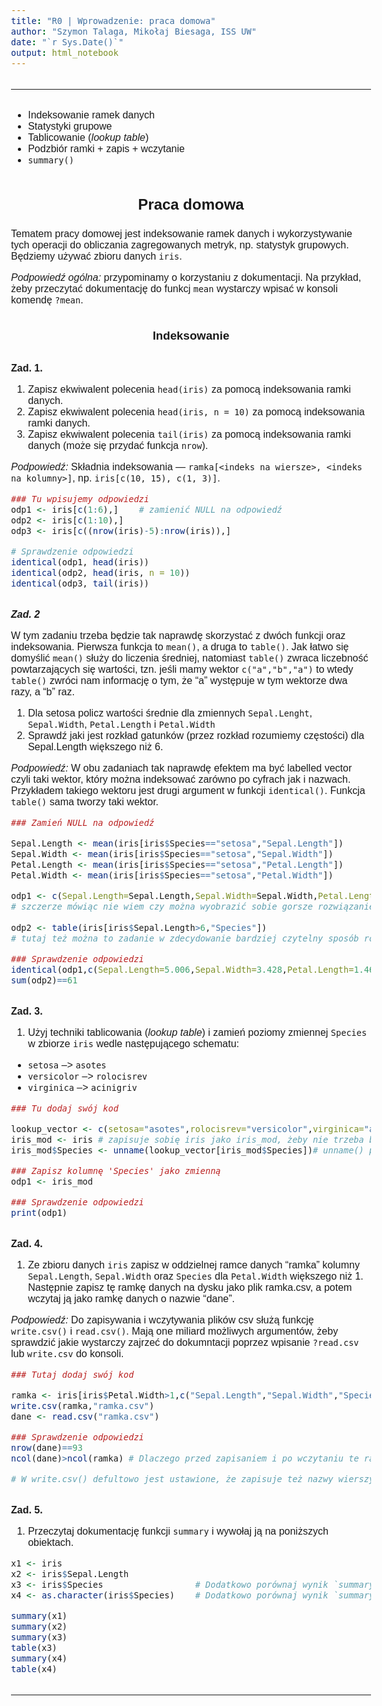 ```yaml
---
title: "R0 | Wprowadzenie: praca domowa"
author: "Szymon Talaga, Mikołaj Biesaga, ISS UW"
date: "`r Sys.Date()`"
output: html_notebook
---
```


<hr>

* Indeksowanie ramek danych
* Statystyki grupowe
* Tablicowanie (*lookup table*)
* Podzbiór ramki + zapis + wczytanie
* `summary()`

## Praca domowa

Tematem pracy domowej jest indeksowanie ramek danych i wykorzystywanie tych operacji do obliczania zagregowanych metryk, np. statystyk grupowych. Będziemy używać zbioru danych `iris`.

*Podpowiedź ogólna:* przypominamy o korzystaniu z dokumentacji. Na przykład, żeby przeczytać dokumentację do funkcj `mean` wystarczy wpisać w konsoli komendę `?mean`.

### Indeksowanie

#### Zad. 1.

1. Zapisz ekwiwalent polecenia `head(iris)` za pomocą indeksowania ramki danych.
2. Zapisz ekwiwalent polecenia `head(iris, n = 10)` za pomocą indeksowania ramki danych.
3. Zapisz ekwiwalent polecenia `tail(iris)` za pomocą indeksowania ramki danych (może się przydać funkcja `nrow`).

*Podpowiedź:* Składnia indeksowania --- `ramka[<indeks na wiersze>, <indeks na kolumny>]`, np. `iris[c(10, 15), c(1, 3)]`.

```r
### Tu wpisujemy odpowiedzi
odp1 <- iris[c(1:6),]    # zamienić NULL na odpowiedź
odp2 <- iris[c(1:10),]
odp3 <- iris[c((nrow(iris)-5):nrow(iris)),]

# Sprawdzenie odpowiedzi
identical(odp1, head(iris))
identical(odp2, head(iris, n = 10))
identical(odp3, tail(iris))
```
##### Zad. 2

W tym zadaniu trzeba będzie tak naprawdę skorzystać z dwóch funkcji oraz indeksowania. Pierwsza funkcja to `mean()`, a druga to `table()`. Jak łatwo się domyślić `mean()` służy do liczenia średniej, natomiast `table()` zwraca liczebność powtarzających się wartości, tzn. jeśli mamy wektor `c("a","b","a")` to wtedy `table()` zwróci nam informację o tym, że "a" występuje w tym wektorze dwa razy, a "b" raz.

1. Dla setosa policz wartości średnie dla zmiennych `Sepal.Lenght`, `Sepal.Width`, `Petal.Length` i `Petal.Width`
2. Sprawdź jaki jest rozkład gatunków (przez rozkład rozumiemy częstości) dla Sepal.Length większego niż 6.

*Podpowiedź:* W obu zadaniach tak naprawdę efektem ma być labelled vector czyli taki wektor, który można indeksować zarówno po cyfrach jak i nazwach. Przykładem takiego wektoru jest drugi argument w funkcji `identical()`. Funkcja `table()` sama tworzy taki wektor.

```r
### Zamień NULL na odpowiedź

Sepal.Length <- mean(iris[iris$Species=="setosa","Sepal.Length"])
Sepal.Width <- mean(iris[iris$Species=="setosa","Sepal.Width"])
Petal.Length <- mean(iris[iris$Species=="setosa","Petal.Length"])
Petal.Width <- mean(iris[iris$Species=="setosa","Petal.Width"])

odp1 <- c(Sepal.Length=Sepal.Length,Sepal.Width=Sepal.Width,Petal.Length=Petal.Length,Petal.Width=Petal.Width)
# szczerze mówiąc nie wiem czy można wyobrazić sobie gorsze rozwiązanie tego zadania, tzn. gorsze by było tylko gdyby zamiast stworzyć oddzielne zmienne wcisnąć wszystko do jednego wektora. Dużo łatwiej rozwiązać to zadanie można za pomocą czy to funkcji apply() czy to przetwarzania potokowego.
  
odp2 <- table(iris[iris$Sepal.Length>6,"Species"])
# tutaj też można to zadanie w zdecydowanie bardziej czytelny sposób rozwiązać

### Sprawdzenie odpowiedzi
identical(odp1,c(Sepal.Length=5.006,Sepal.Width=3.428,Petal.Length=1.462,Petal.Width=0.246))
sum(odp2)==61 
```


#### Zad. 3. 

1. Użyj techniki tablicowania (*lookup table*) i zamień poziomy zmiennej `Species` w zbiorze `iris` wedle następującego schematu:
  * `setosa` --> `asotes`
  * `versicolor` --> `rolocisrev`
  * `virginica` --> `acinigriv`
  
```r
### Tu dodaj swój kod

lookup_vector <- c(setosa="asotes",rolocisrev="versicolor",virginica="acinigriv")
iris_mod <- iris # zapisuje sobię iris jako iris_mod, żeby nie trzeba było jeszcze raz wczytywać iris. Jeśli zmienimy na oryginalnym zbiorze iris, to przed następnym zadaniem będziemy musieli wykonać funkcję data(iris), która wczyta nam jeszcze raz oryginalny zbiór danych
iris_mod$Species <- unname(lookup_vector[iris_mod$Species])# unname() pełni tutaj funkcję tylko kosmetyczną

### Zapisz kolumnę 'Species' jako zmienną 
odp1 <- iris_mod

### Sprawdzenie odpowiedzi
print(odp1)
```

#### Zad. 4.

1. Ze zbioru danych `iris` zapisz w oddzielnej ramce danych "ramka" kolumny `Sepal.Length`, `Sepal.Width` oraz `Species` dla `Petal.Width` większego niż 1. Następnie zapisz tę ramkę danych na dysku jako plik ramka.csv, a potem wczytaj ją jako ramkę danych o nazwie "dane".

*Podpowiedź:* Do zapisywania i wczytywania plików csv służą funkcję `write.csv()` i `read.csv()`. Mają one miliard możliwych argumentów, żeby sprawdzić jakie wystarczy zajrzeć do dokumntacji poprzez wpisanie `?read.csv` lub `write.csv` do konsoli.

```r
### Tutaj dodaj swój kod

ramka <- iris[iris$Petal.Width>1,c("Sepal.Length","Sepal.Width","Species")]
write.csv(ramka,"ramka.csv")
dane <- read.csv("ramka.csv")

### Sprawdzenie odpowiedzi
nrow(dane)==93
ncol(dane)>ncol(ramka) # Dlaczego przed zapisaniem i po wczytaniu te ramki danych mają różną liczbę kolumn? Jak można rozwiązać ten problem?

# W write.csv() defultowo jest ustawione, że zapisuje też nazwy wierszy. Można to zmienić podając jako argument tej funkcji row.names=FALSE
```

#### Zad. 5.

1. Przeczytaj dokumentację funkcji `summary` i wywołaj ją na poniższych obiektach.

```r
x1 <- iris
x2 <- iris$Sepal.Length
x3 <- iris$Species					# Dodatkowo porównaj wynik `summary` z wynikiem `table`
x4 <- as.character(iris$Species)	# Dodatkowo porównaj wynik `summary` z wynikiem `table`

summary(x1)
summary(x2)
summary(x3)
table(x3)
summary(x4)
table(x4)
```


<!-- CSS styling -->
<style>
    html {
        height: 100%;
        font-size: 62.5%;
    }
    body {
        height: 100%;
        font-size: 1.6em;
        font-family: "Trebuchet MS", "Lucida Grande", "Lucida Sans Unicode", "Lucida Sans", sans-serif;
    }
    h1, h2, h3 {
        text-align: center;
    }
    h4.author, h4.date {
        margin: 0.75em 0 0 0;
        text-align: center;
    }
    h2, h3, h4, h5, h6 {
        margin: 2em 0 1em 0;
    }
    div#header {
        margin: 1em 0 1em 0;
    }
    hr {
        margin: 2em 0 2em 0;
    }
    pre {
        margin-bottom: 2em;
    }
</style>

<hr>

<!-- End of styling -->